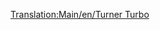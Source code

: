 [[Translation:Main/en/Turner Turbo]]{{en/-}}{{Template:Trains
|Image=[[File:en/Turnerturbo.png]]
|Cost=£41,014 ($82.028)
|Speed=160 km/h (100 mph)
|Weight=190 t
|Power=3,500 hp (2,611 kW)
|Annual=£3,122 ($6.244)
|Designed=1977
|Lifespan=22 
|Capacity=N/A
|Description=
|Real-life=The Turner Turbo is based on the real life UAC [http://www.wikipedia.org/wiki/Turbo_(train) Turbo-Train].
}}